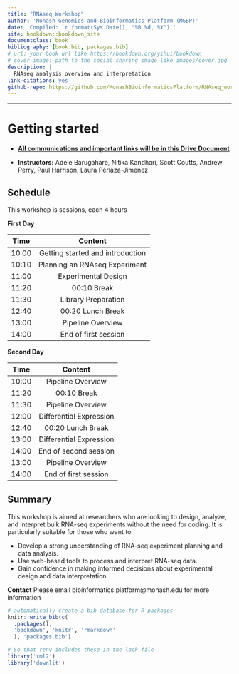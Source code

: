 ```yaml
--- 
title: "RNAseq Workshop"
author: 'Monash Genomics and Bioinformatics Platform (MGBP)'
date: 'Compiled: `r format(Sys.Date(), "%B %d, %Y")`'
site: bookdown::bookdown_site
documentclass: book
bibliography: [book.bib, packages.bib]
# url: your book url like https://bookdown.org/yihui/bookdown
# cover-image: path to the social sharing image like images/cover.jpg
description: |
  RNAseq analysis overview and interpretation
link-citations: yes
github-repo: https://github.com/MonashBioinformaticsPlatform/RNAseq_workshop_2024
---
```

***

# Getting started  

    
- **[All communications and important links will be in this Drive Document](https://docs.google.com/document/d/1jykhTx23IHoTJvu6rCcs6_cuPznlMLYQZqih_C2-kfs/edit)**


- **Instructors:** Adele Barugahare, Nitika Kandhari, Scott Coutts, Andrew Perry, Paul Harrison, Laura Perlaza-Jimenez


## Schedule

This workshop is sessions, each 4 hours

**First Day**

|  Time       |  Content                  |
|:---:|:---:|
| 10:00 | Getting started and introduction |
| 10:10 | Planning an RNAseq Experiment |
| 11:00 | Experimental Design |
| 11:20 | 00:10 Break |
| 11:30 | Library Preparation |
| 12:40 | 00:20 Lunch Break |
| 13:00 | Pipeline Overview |
| 14:00 | End of first session |

**Second Day**

|  Time       |  Content                  |
|:---:|:---:|
| 10:00 | Pipeline Overview |
| 11:20 | 00:10 Break |
| 11:30 | Pipeline Overview |
| 12:00 | Differential Expression |
| 12:40 | 00:20 Lunch Break |
| 13:00 | Differential Expression |
| 14:00 | End of second session |
| 13:00 | Pipeline Overview |
| 14:00 | End of first session |


## Summary

This workshop is aimed at researchers who are looking to design, analyze, and interpret bulk RNA-seq experiments without the need for coding. It is particularly suitable for those who want to:

- Develop a strong understanding of RNA-seq experiment planning and data analysis.
- Use web-based tools to process and interpret RNA-seq data.
- Gain confidence in making informed decisions about experimental design and data interpretation.


**Contact**
Please email bioinformatics.platform@monash.edu for more information



```r
# automatically create a bib database for R packages
knitr::write_bib(c(
  .packages(), 
  'bookdown', 'knitr', 'rmarkdown'
  ), 'packages.bib')

# So that renv includes these in the lock file
library('xml2')
library('downlit')
```
